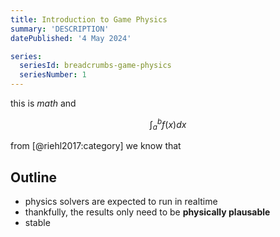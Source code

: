 ```yaml
---
title: Introduction to Game Physics
summary: 'DESCRIPTION'
datePublished: '4 May 2024'

series:
  seriesId: breadcrumbs-game-physics
  seriesNumber: 1
---
```



this is $math$ and

$$
\int_a^b f(x) dx
$$

from [@riehl2017:category] we know that

<PostContent>
  <SeriesSummary />
</PostContent>

## Outline

* physics solvers are expected to run in realtime
* thankfully, the results only need to be **physically plausable**
* stable